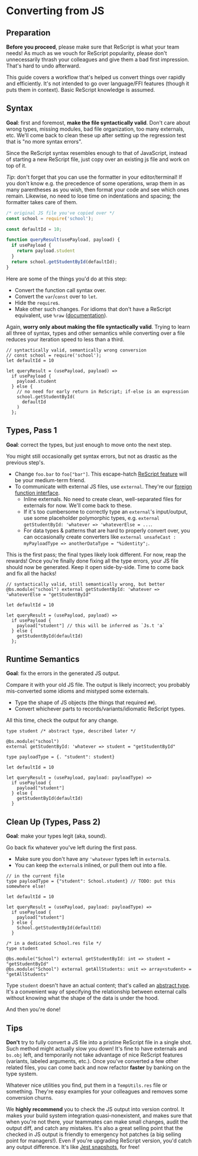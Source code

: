 # Converting from JS

Preparation
-------

**Before you proceed**, please make sure that ReScript is what your team needs! As much as we vouch for ReScript popularity, please don't unnecessarily thrash your colleagues and give them a bad first impression. That's hard to undo afterward.

This guide covers a workflow that's helped us convert things over rapidly and efficiently. It's not intended to go over language/FFI features (though it puts them in context). Basic ReScript knowledge is assumed.

Syntax
-------

**Goal**: first and foremost, **make the file syntactically valid**. Don't care about wrong types, missing modules, bad file organization, too many externals, etc. We'll come back to clean these up after setting up the regression test that is "no more syntax errors".

Since the ReScript syntax resembles enough to that of JavaScript, instead of starting a new ReScript file, just copy over an existing js file and work on top of it.

*Tip*: don't forget that you can use the formatter in your editor/terminal! If you don't know e.g. the precedence of some operations, wrap them in as many parentheses as you wish, then format your code and see which ones remain. Likewise, no need to lose time on indentations and spacing; the formatter takes care of them.

```js
/* original JS file you've copied over */
const school = require('school');

const defaultId = 10;

function queryResult(usePayload, payload) {
  if usePayload {
    return payload.student
  }
  return school.getStudentById(defaultId);
}
```

Here are some of the things you'd do at this step:

- Convert the function call syntax over.
- Convert the `var`/`const` over to `let`.
- Hide the `require`s.
- Make other such changes. For idioms that don't have a ReScript equivalent, use `%raw` ([documentation](embed-raw-javascript.md)).

Again, **worry only about making the file syntactically valid**. Trying to learn all three of syntax, types and other semantics while converting over a file reduces your iteration speed to less than a third.

```res
// syntactically valid, semantically wrong conversion
// const school = require('school');
let defaultId = 10

let queryResult = (usePayload, payload) =>
  if usePayload {
    payload.student
  } else {
    // no need for early return in ReScript; if-else is an expression
    school.getStudentById(
      defaultId
    )
  };
```

Types, Pass 1
-------

**Goal**: correct the types, but just enough to move onto the next step.

You might still occasionally get syntax errors, but not as drastic as the previous step's.

- Change `foo.bar` to `foo["bar"]`. This escape-hatch [ReScript feature](/docs/reason-compiler/latest/object) will be your medium-term friend.
- To communicate with external JS files, use `external`. They're our [foreign function interface](external.md).
  - Inline externals. No need to create clean, well-separated files for externals for now. We'll come back to these.
  - If it's too cumbersome to correctly type an `external`'s input/output, use some placeholder polymorphic types, e.g. `external getStudentById: 'whatever => 'whateverElse = ...`.
  - For data types & patterns that are hard to properly convert over, you can occasionally create converters like `external unsafeCast : myPayloadType => anotherDataType = "%identity";`.

This is the first pass; the final types likely look different. For now, reap the rewards! Once you're finally done fixing all the type errors, your JS file should now be generated. Keep it open side-by-side. Time to come back and fix all the hacks!

```res
// syntactically valid, still semantically wrong, but better
@bs.module("school") external getStudentById: 'whatever => 'whateverElse = "getStudentById"

let defaultId = 10

let queryResult = (usePayload, payload) =>
  if usePayload {
    payload["student"] // this will be inferred as `Js.t 'a`
  } else {
    getStudentById(defaultId)
  };
```

Runtime Semantics
-------

**Goal**: fix the errors in the generated JS output.

Compare it with your old JS file. The output is likely incorrect; you probably mis-converted some idioms and mistyped some externals.

- Type the shape of JS objects (the things that required `##`).
- Convert whichever parts to records/variants/idiomatic ReScript types.

All this time, check the output for any change.

```res
type student /* abstract type, described later */

@bs.module("school")
external getStudentById: 'whatever => student = "getStudentById"

type payloadType = {. "student": student}

let defaultId = 10

let queryResult = (usePayload, payload: payloadType) =>
  if usePayload {
    payload["student"]
  } else {
    getStudentById(defaultId)
  }
```

Clean Up (Types, Pass 2)
-------

**Goal**: make your types legit (aka, sound).

Go back fix whatever you've left during the first pass.

- Make sure you don't have any `'whatever` types left in `external`s.
- You can keep the `external`s inlined, or pull them out into a file.

```res
// in the current file
type payloadType = {"student": School.student} // TODO: put this somewhere else!

let defaultId = 10

let queryResult = (usePayload, payload: payloadType) =>
  if usePayload {
    payload["student"]
  } else {
    School.getStudentById(defaultId)
  }
```

```res
/* in a dedicated School.res file */
type student

@bs.module("School") external getStudentById: int => student = "getStudentById"
@bs.module("School") external getAllStudents: unit => array<student> = "getAllStudents"
```

Type `student` doesn't have an actual content; that's called an [abstract type](module#signatures). It's a convenient way of specifying the relationship between external calls without knowing what the shape of the data is under the hood.

And then you're done!

Tips
-------

**Don't** try to fully convert a JS file into a pristine ReScript file in a single shot. Such method might actually slow you down! It's fine to have externals and `bs.obj` left, and temporarily not take advantage of nice ReScript features (variants, labeled arguments, etc.). Once you've converted a few other related files, you can come back and now refactor **faster** by banking on the type system.

Whatever nice utilities you find, put them in a `TempUtils.res` file or something. They're easy examples for your colleagues and removes some conversion churns.

We **highly recommend** you to check the JS output into version control. It makes your build system integration quasi-nonexistent, and makes sure that when you're not there, your teammates can make small changes, audit the output diff, and catch any mistakes. It's also a great selling point that the checked in JS output is friendly to emergency hot patches (a big selling point for managers!). Even if you're upgrading ReScript version, you'd catch any output difference. It's like [Jest snapshots](https://facebook.github.io/jest/docs/snapshot-testing.html), for free!
